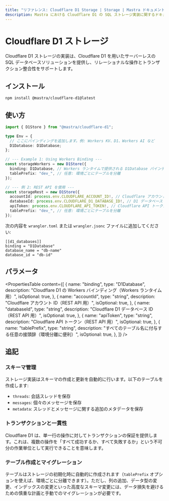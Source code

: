 ```yaml
---
title: "リファレンス: Cloudflare D1 Storage | Storage | Mastra ドキュメント"
description: Mastra における Cloudflare D1 の SQL ストレージ実装に関するドキュメント。
---
```


# Cloudflare D1 ストレージ

Cloudflare D1 ストレージの実装は、Cloudflare D1 を用いたサーバーレスの SQL データベースソリューションを提供し、リレーショナルな操作とトランザクション整合性をサポートします。

## インストール

```bash
npm install @mastra/cloudflare-d1@latest
```


## 使い方

```typescript copy showLineNumbers
import { D1Store } from "@mastra/cloudflare-d1";

type Env = {
  // ここにバインディングを追加します。例: Workers KV、D1、Workers AI など
  D1Database: D1Database;
};

// --- Example 1: Using Workers Binding ---
const storageWorkers = new D1Store({
  binding: D1Database, // Workers ランタイムで提供される D1Database バインディング
  tablePrefix: "dev_", // 任意: 環境ごとにテーブルを分離
});

// --- 例 2: REST API を使用 ---
const storageRest = new D1Store({
  accountId: process.env.CLOUDFLARE_ACCOUNT_ID!, // Cloudflare アカウント ID
  databaseId: process.env.CLOUDFLARE_D1_DATABASE_ID!, // D1 データベース ID
  apiToken: process.env.CLOUDFLARE_API_TOKEN!, // Cloudflare API トークン
  tablePrefix: "dev_", // 任意: 環境ごとにテーブルを分離
});
```

次の内容を `wrangler.toml` または `wrangler.jsonc` ファイルに追加してください:

```
[[d1_databases]]
binding = "D1Database"
database_name = "db-name"
database_id = "db-id"
```


## パラメータ

<PropertiesTable
  content={[
    {
      name: "binding",
      type: "D1Database",
      description: "Cloudflare D1 の Workers バインディング（Workers ランタイム用）",
      isOptional: true,
    },
    {
      name: "accountId",
      type: "string",
      description: "Cloudflare アカウント ID（REST API 用）",
      isOptional: true,
    },
    {
      name: "databaseId",
      type: "string",
      description: "Cloudflare D1 データベース ID（REST API 用）",
      isOptional: true,
    },
    {
      name: "apiToken",
      type: "string",
      description: "Cloudflare API トークン（REST API 用）",
      isOptional: true,
    },
    {
      name: "tablePrefix",
      type: "string",
      description:
        "すべてのテーブル名に付与する任意の接頭辞（環境分離に便利）",
      isOptional: true,
    },
  ]}
/>

## 追記

### スキーマ管理

ストレージ実装はスキーマの作成と更新を自動的に行います。以下のテーブルを作成します:

- `threads`: 会話スレッドを保存
- `messages`: 個々のメッセージを保存
- `metadata`: スレッドとメッセージに関する追加のメタデータを保存

### トランザクションと一貫性

Cloudflare D1 は、単一行の操作に対してトランザクションの保証を提供します。これは、複数の操作を「すべて成功するか、すべて失敗するか」という不可分の作業単位として実行できることを意味します。

### テーブル作成とマイグレーション

テーブルはストレージの初期化時に自動的に作成されます（`tablePrefix` オプションを使えば、環境ごとに分離できます）。ただし、列の追加、データ型の変更、インデックスの変更といった高度なスキーマ変更には、データ損失を避けるための慎重な計画と手動でのマイグレーションが必要です。